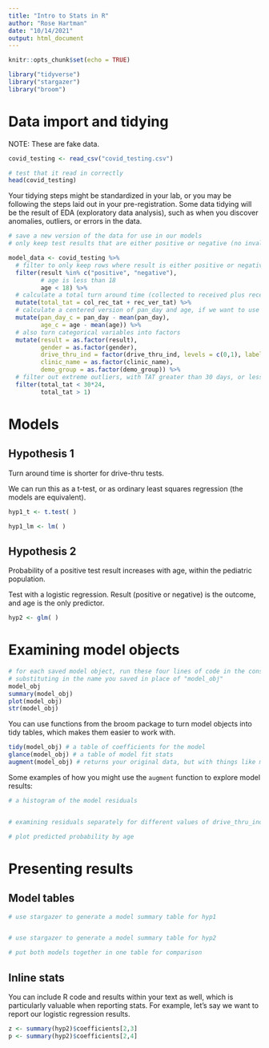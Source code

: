 ```yaml
---
title: "Intro to Stats in R"
author: "Rose Hartman"
date: "10/14/2021"
output: html_document
---
```


```r
knitr::opts_chunk$set(echo = TRUE)

library("tidyverse")
library("stargazer")
library("broom")
```

# Data import and tidying

NOTE: These are fake data. 

```r
covid_testing <- read_csv("covid_testing.csv")

# test that it read in correctly
head(covid_testing)
```

Your tidying steps might be standardized in your lab, or you may be following the steps laid out in your pre-registration. Some data tidying will be the result of EDA (exploratory data analysis), such as when you discover anomalies, outliers, or errors in the data. 

```r
# save a new version of the data for use in our models
# only keep test results that are either positive or negative (no invalid tests), and only for pediatric patients (< 18 years old)

model_data <- covid_testing %>% 
  # filter to only keep rows where result is either positive or negative
  filter(result %in% c("positive", "negative"),
         # age is less than 18
         age < 18) %>% 
  # calculate a total turn around time (collected to received plus received to verified)
  mutate(total_tat = col_rec_tat + rec_ver_tat) %>% 
  # calculate a centered version of pan_day and age, if we want to use them as predictors in models with interactions
  mutate(pan_day_c = pan_day - mean(pan_day),
         age_c = age - mean(age)) %>% 
  # also turn categorical variables into factors
  mutate(result = as.factor(result),
         gender = as.factor(gender),
         drive_thru_ind = factor(drive_thru_ind, levels = c(0,1), labels = c("no", "yes")),
         clinic_name = as.factor(clinic_name),
         demo_group = as.factor(demo_group)) %>% 
  # filter out extreme outliers, with TAT greater than 30 days, or less than 1 hour
  filter(total_tat < 30*24, 
         total_tat > 1)
```

# Models

## Hypothesis 1

Turn around time is shorter for drive-thru tests.

We can run this as a t-test, or as ordinary least squares regression (the models are equivalent).

```r
hyp1_t <- t.test( )
```

```r
hyp1_lm <- lm( )
```


## Hypothesis 2

Probability of a positive test result increases with age, within the pediatric population.

Test with a logistic regression. Result (positive or negative) is the outcome, and age is the only predictor. 

```r
hyp2 <- glm( )
```

# Examining model objects

```r
# for each saved model object, run these four lines of code in the console, one at a time
# substituting in the name you saved in place of "model_obj"
model_obj
summary(model_obj)
plot(model_obj)
str(model_obj)
```

You can use functions from the broom package to turn model objects into tidy tables, which makes them easier to work with.

```r
tidy(model_obj) # a table of coefficients for the model
glance(model_obj) # a table of model fit stats
augment(model_obj) # returns your original data, but with things like model estimates and residuals added on as new columns
```

Some examples of how you might use the `augment` function to explore model results:

```r
# a histogram of the model residuals


# examining residuals separately for different values of drive_thru_ind

```

```r
# plot predicted probability by age

```


# Presenting results

## Model tables


```r
# use stargazer to generate a model summary table for hyp1


# use stargazer to generate a model summary table for hyp2

```

```r
# put both models together in one table for comparison


```


## Inline stats

You can include R code and results within your text as well, which is particularly valuable when reporting stats. For example, let's say we want to report our logistic regression results. 

```r
z <- summary(hyp2)$coefficients[2,3]
p <- summary(hyp2)$coefficients[2,4]
```


